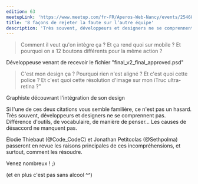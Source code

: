 ```yaml
---
edition: 63
meetupLink: 'https://www.meetup.com/fr-FR/Aperos-Web-Nancy/events/254680009/'
title: '8 façons de rejeter la faute sur l’autre équipe'
description: 'Très souvent, développeurs et designers ne se comprennent pas.'
---
```


> Comment il veut qu'on intègre ça ? Et ça rend quoi sur mobile ? Et pourquoi on a 12 boutons différents pour la même action ?

Développeuse venant de recevoir le fichier "final_v2_final_approved.psd"

> C'est mon design ça ? Pourquoi rien n'est aligné ? Et c'est quoi cette police ? Et c'est quoi cette résolution d'image sur mon iTruc ultra-retina ?"

Graphiste découvrant l'intégration de son design

Si l'une de ces deux citations vous semble familière, ce n'est pas un hasard. Très souvent, développeurs et designers ne se comprennent pas. Différence d'outils, de vocabulaire, de manière de penser... Les causes de désaccord ne manquent pas.

Élodie Thiebaut (@Code_CodeC) et Jonathan Petitcolas (@Sethpolma) passeront en revue les raisons principales de ces incompréhensions, et surtout, comment les résoudre.

Venez nombreux ! ;)

(et en plus c'est pas sans alcool ^^)
